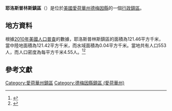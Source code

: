 {{noteTA
|G1=USState
|G2=地名
|G3=Unit
}}
{{Infobox settlement
|official_name            = 耶洛斯普林斯鎮區
|native_name = Yellow Springs Township
|settlement_type          = [[行政鎮區|行政鎮區]]
|image_skyline            = Yellow Springs Township gravel road.jpg
|imagesize                = 250px
|image_map                = 
|mapsize                  = 
|pushpin_map  =USA Iowa
|pushpin_label = 耶洛斯普林斯鎮區
|pushpin_label_position   = top
|pushpin_map_caption      = 耶洛斯普林斯鎮區在愛荷華州的位置
|subdivision_type         = [[世界政區索引|國家]]
|subdivision_type1        = [[美国州份|州份]]
|subdivision_type2        = [[愛荷華州行政区划|縣]]
|subdivision_name         = [[美国|美国]]
|subdivision_name1        = [[愛荷華州|愛荷華州]]
|subdivision_name2        = [[德梅因縣_(愛荷華州)|德梅因縣]]
|elevation_ft             = 774
|elevation_m              = 236
|timezone                 = [[北美中部時區|北美中部時區]]
|area_total_km2           = 121.46
|area_land_km2            = 121.42
|area_water_km2           = 0.04
|area_total_sq_mi         = 
|area_land_sq_mi          = 
|area_water_sq_mi         = 
|population_as_of         = [[2010年美國人口普查|2010]]
|population_footnotes     = 
|population_total         = 553
|population_density_km2   = auto
|population_density_sq_mi = auto
|utc_offset               = -6
|coordinates              = {{coord|41|01|48|N|91|10|48|W|type:city_region:US-AL_source:GNS-enwiki|display=inline,title}}
| coor_pinpoint           = 
| coordinates_footnotes   = 
|timezone_DST             = CDT
|utc_offset_DST           = -5
|postal_code_type         = [[美國郵區編號|郵區編號]]
|postal_code              = 
|area_code                = {{link-en|电话区号319|Area code 319|319}}
|blank_name = [[地名信息系统|GNIS ID]]
|blank_info = 469024
}}
'''耶洛斯普林斯鎮區'''（{{lang-en|Yellow Springs Township}}）是位於[[美國|美國]][[愛荷華州|愛荷華州]][[德梅因縣_(愛荷華州)|德梅因縣]]的一個[[行政鎮區|行政鎮區]]。

== 地方資料 ==
根據[[2010年美國人口普查|2010年美國人口普查]]的數據，耶洛斯普林斯鎮區的面積為121.46平方千米，當中陸地面積為121.42平方千米，而水域面積為0.04平方千米。當地共有人口553人，而人口密度為每平方千米4.55人。<ref name="GR8">{{cite web|url=http://factfinder2.census.gov|publisher=[[美国人口调查局|美国人口调查局]]|accessdate=2011-05-14|title=American FactFinder|archive-date=2013-09-11|archive-url=https://web.archive.org/web/20130911234518/http://factfinder2.census.gov/|dead-url=no}}</ref><ref>{{cite web|url=https://www.citypopulation.de/en/usa/iowa/admin/|title=USA: Iowa (Counties and Townships) - City Population}}</ref>

== 參考文獻 ==
{{reflist}}

{{德梅因縣 (愛荷華州)}}

{{DEFAULTSORT:Yellow Springs Township}}
[[Category:愛荷華州鎮區|Category:愛荷華州鎮區]]
[[Category:德梅因縣鎮區_(愛荷華州)|Category:德梅因縣鎮區 (愛荷華州)]]

{{Iowa-geo-stub}}